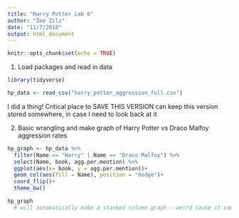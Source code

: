 ```yaml
---
title: "Harry Potter Lab 6"
author: "Zoe Zilz"
date: "11/7/2018"
output: html_document
---
```


```r
knitr::opts_chunk$set(echo = TRUE)
```

1. Load packages and read in data
```r
library(tidyverse)

hp_data <- read_csv("harry_potter_aggression_full.csv")
```
I did a thing! Critical place to SAVE THIS VERSION
can keep this version stored somewhere, in case I need to look back at it

2. Basic wrangling and make graph of Harry Potter vs Draco Malfoy aggression rates

```r
hp_graph <- hp_data %>% 
  filter(Name == "Harry" | Name == "Draco Malfoy") %>% 
  select(Name, book, agg.per.mention) %>% 
  ggplot(aes(x= book, y = agg.per.mention))+
  geom_col(aes(fill = Name), position = "dodge")+
  coord_flip()+
  theme_bw()

hp_graph
  # will automatically make a stacked column graph --weird cause it combines into one, so we wanta  clustered column graph -- added postiion = "dodge"
```

